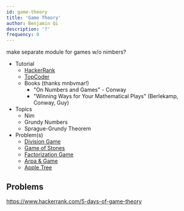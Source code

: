 ```yaml
---
id: game-theory
title: 'Game Theory'
author: Benjamin Qi
description: '?'
frequency: 0
---
```






<IncompleteSection>

make separate module for games w/o nimbers?

</IncompleteSection>

- Tutorial
  - [HackerRank](https://www.hackerrank.com/topics/game-theory-and-grundy-numbers)
  - [TopCoder](https://www.topcoder.com/community/data-science/data-science-tutorials/algorithm-games/)
  - Books (thanks mnbvmar!)
    - "On Numbers and Games" - Conway
    - "Winning Ways for Your Mathematical Plays" (Berlekamp, Conway, Guy)
- Topics
  - Nim
  - Grundy Numbers
  - Sprague-Grundy Theorem
- Problem(s)
  - [Division Game](https://onlinejudge.org/index.php?option=onlinejudge&page=show_problem&problem=2959)
  - [Game of Stones](http://codeforces.com/problemset/problem/768/E)
  - [Factorization Game](https://www.hackerearth.com/problem/algorithm/mancunian-and-factorization-game-b8794702/)
  - [Arpa & Game](http://codeforces.com/contest/850/problem/C)
  - [Apple Tree](http://codeforces.com/contest/812/problem/E)

## Problems

<Problems problems={problems.general} />

https://www.hackerrank.com/5-days-of-game-theory

